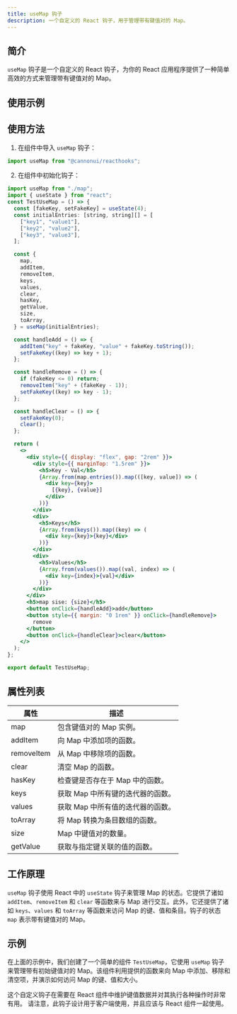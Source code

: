 ```yaml
---
title: useMap 钩子
description: 一个自定义的 React 钩子，用于管理带有键值对的 Map。
---
```



## 简介

`useMap` 钩子是一个自定义的 React 钩子，为你的 React 应用程序提供了一种简单高效的方式来管理带有键值对的 Map。

## 使用示例

<UseMap client:visible />

## 使用方法

1. 在组件中导入 `useMap` 钩子：

```jsx
import useMap from "@cannonui/reacthooks";
```

2. 在组件中初始化钩子：

```jsx
import useMap from "./map";
import { useState } from "react";
const TestUseMap = () => {
  const [fakeKey, setFakeKey] = useState(4);
  const initialEntries: [string, string][] = [
    ["key1", "value1"],
    ["key2", "value2"],
    ["key3", "value3"],
  ];

  const {
    map,
    addItem,
    removeItem,
    keys,
    values,
    clear,
    hasKey,
    getValue,
    size,
    toArray,
  } = useMap(initialEntries);

  const handleAdd = () => {
    addItem("key" + fakeKey, "value" + fakeKey.toString());
    setFakeKey((key) => key + 1);
  };

  const handleRemove = () => {
    if (fakeKey <= 0) return;
    removeItem("key" + (fakeKey - 1));
    setFakeKey((key) => key - 1);
  };

  const handleClear = () => {
    setFakeKey(0);
    clear();
  };

  return (
    <>
      <div style={{ display: "flex", gap: "2rem" }}>
        <div style={{ marginTop: "1.5rem" }}>
          <h5>Key - Val</h5>
          {Array.from(map.entries()).map(([key, value]) => (
            <div key={key}>
              [{key}, {value}]
            </div>
          ))}
        </div>
        <div>
          <h5>Keys</h5>
          {Array.from(keys()).map((key) => (
            <div key={key}>{key}</div>
          ))}
        </div>
        <div>
          <h5>Values</h5>
          {Array.from(values()).map((val, index) => (
            <div key={index}>{val}</div>
          ))}
        </div>
      </div>
      <h5>map sise: {size}</h5>
      <button onClick={handleAdd}>add</button>
      <button style={{ margin: "0 1rem" }} onClick={handleRemove}>
        remove
      </button>
      <button onClick={handleClear}>clear</button>
    </>
  );
};

export default TestUseMap;
```

## 属性列表

| 属性       | 描述                              |
| ---------- | --------------------------------- |
| map        | 包含键值对的 Map 实例。           |
| addItem    | 向 Map 中添加项的函数。           |
| removeItem | 从 Map 中移除项的函数。           |
| clear      | 清空 Map 的函数。                 |
| hasKey     | 检查键是否存在于 Map 中的函数。   |
| keys       | 获取 Map 中所有键的迭代器的函数。 |
| values     | 获取 Map 中所有值的迭代器的函数。 |
| toArray    | 将 Map 转换为条目数组的函数。     |
| size       | Map 中键值对的数量。              |
| getValue   | 获取与指定键关联的值的函数。      |

## 工作原理

`useMap` 钩子使用 React 中的 `useState` 钩子来管理 Map 的状态。它提供了诸如 `addItem`、`removeItem` 和 `clear` 等函数来与 Map 进行交互。此外，它还提供了诸如 `keys`、`values` 和 `toArray` 等函数来访问 Map 的键、值和条目。钩子的状态 `map` 表示带有键值对的 Map。

## 示例

在上面的示例中，我们创建了一个简单的组件 `TestUseMap`，它使用 `useMap` 钩子来管理带有初始键值对的 Map。该组件利用提供的函数来向 Map 中添加、移除和清空项，并演示如何访问 Map 的键、值和大小。

这个自定义钩子在需要在 React 组件中维护键值数据并对其执行各种操作时非常有用。
请注意，此钩子设计用于客户端使用，并且应该与 React 组件一起使用。
